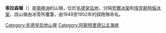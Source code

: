 {{Coord|71|25|S|10|0|W|display=title|type:landmark}}

'''索拉森嶺'''（{{lang-en|Søråsen Ridge}}）是[[南極洲|南極洲]]的山嶺，位於[[毛德皇后地|毛德皇后地]]，分隔[[夸爾冰架|夸爾冰架]]和[[埃克斯特倫冰架|埃克斯特倫冰架]]，該山嶺由冰雪所覆蓋，由1949至1952年的探險隊命名。

{{DEFAULTSORT:Søråsen Ridge}}
[[Category:毛德皇后地山脊|Category:毛德皇后地山脊]]
[[Category:阿斯特里德公主海岸|Category:阿斯特里德公主海岸]]


{{PrincessAstridCoast-geo-stub}}